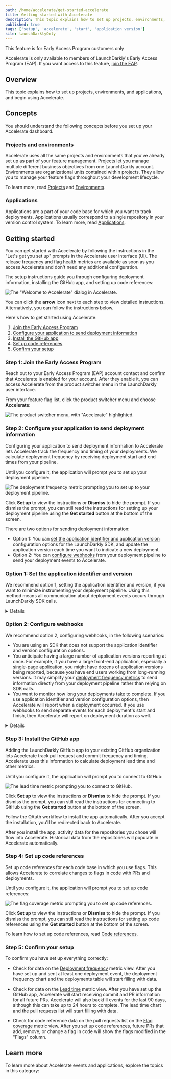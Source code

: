 ```yaml
---
path: /home/accelerate/get-started-accelerate
title: Getting started with Accelerate
description: This topic explains how to set up projects, environments, and applications, and begin using Accelerate.
published: true
tags: ['setup', 'accelerate', 'start', 'application version']
site: launchDarklyOnly
---
```


<Callout intent="info">
  <CalloutTitle>This feature is for Early Access Program customers only</CalloutTitle>
  <CalloutDescription>

Accelerate is only available to members of LaunchDarkly's Early Access Program (EAP). If you want access to this feature, [join the EAP](https://launchdarkly.com/eap).

  </CalloutDescription>
</Callout>

## Overview

This topic explains how to set up projects, environments, and applications, and begin using Accelerate.

## Concepts

You should understand the following concepts before you set up your Accelerate dashboard.

### Projects and environments

Accelerate uses all the same projects and environments that you've already set up as part of your feature management. Projects let you manage multiple different business objectives from one LaunchDarkly account. Environments are organizational units contained within projects. They allow you to manage your feature flags throughout your development lifecycle.

To learn more, read [Projects](/home/organize/projects) and [Environments](/home/organize/environments).

### Applications

Applications are a part of your code base for which you want to track deployments. Applications usually correspond to a single repository in your version control system. To learn more, read [Applications](/home/accelerate/get-started-accelerate/applications).

## Getting started

You can get started with Accelerate by following the instructions in the "Let's get you set up" prompts in the Accelerate user interface (UI). The release frequency and flag health metrics are available as soon as you access Accelerate and don't need any additional configuration.

The setup instructions guide you through configuring deployment information, installing the GitHub app, and setting up code references:

![The "Welcome to Accelerate" dialog in Accelerate.](accelerate-set-up.png)

You can click the **arrow** icon next to each step to view detailed instructions. Alternatively, you can follow the instructions below.

Here's how to get started using Accelerate:

1. [Join the Early Access Program](#step-1-join-the-early-access-program)
2. [Configure your application to send deployment information](#step-2-configure-your-application-to-send-deployment-information)
3. [Install the GitHub app](#step-3-install-the-github-app)
4. [Set up code references](#step-4-set-up-code-references)
5. [Confirm your setup](#step-5-confirm-your-setup)

### Step 1: Join the Early Access Program

Reach out to your Early Access Program (EAP) account contact and confirm that Accelerate is enabled for your account. After they enable it, you can access Accelerate from the product switcher menu in the LaunchDarkly user interface.

From your feature flag list, click the product switcher menu and choose **Accelerate**:

![The product switcher menu, with "Accelerate" highlighted.](accelerate-product-switcher.png)

### Step 2: Configure your application to send deployment information

Configuring your application to send deployment information to Accelerate lets Accelerate track the frequency and timing of your deployments. We calculate deployment frequency by receiving deployment start and end times from your pipeline.

Until you configure it, the application will prompt you to set up your deployment pipeline:

![The deployment frequency metric prompting you to set up to your deployment pipeline.](accelerate-deployment-frequency-setup.png)

Click **Set up** to view the instructions or **Dismiss** to hide the prompt. If you dismiss the prompt, you can still read the instructions for setting up your deployment pipeline using the **Get started** button at the bottom of the screen.

There are two options for sending deployment information:

* Option 1: You can [set the application identifier and application version](#option-1-set-the-application-identifier-and-version) configuration options for the LaunchDarkly SDK, and update the application version each time you want to indicate a new deployment.
* Option 2: You can [configure webhooks](#option-2-configure-webhooks) from your deployment pipeline to send your deployment events to Accelerate.

### Option 1: Set the application identifier and version

We recommend option 1, setting the application identifier and version, if you want to minimize instrumenting your deployment pipeline. Using this method means all communication about deployment events occurs through LaunchDarkly SDK calls.

<Details summary="Expand application configuration instructions">

You can set application identifier and application version configuration options for your LaunchDarkly SDKs.

Accelerate assumes the application identifier is the application key. Typically this is the name of one of the GitHub repositories that you use in this project. Accelerate automatically creates a new application each time you send a unique application identifier.

You can set the application version to any string that includes only letters, numbers, periods (`.`), hyphens (`-`), or underscores (`_`). For example, you could set this to the semantic version of your application.

We recommend setting the application version to the full SHA of the GitHub commit for this deployment. When you use the SHA, Accelerate automatically detects and reports which pull requests (PRs) are part of a deployment. Otherwise, Accelerate cannot associate deployments with PRs or commits.

To retrieve the SHA for your deployment:

1. From the branch you are deploying, run `git rev-parse HEAD`.
2. Add an environment variable, such as `APPLICATION_VERSION`.
3. Use that environment variable when you initialize your SDK.

In some cases, the SHA may not be available when you deploy. If you package the SHA into your build artifact, you can avoid using environment variables. For example, Go applications often inject version information using `ldflags`. To learn more, read [Using ldflags to Set Version Information for Go Applications](https://www.digitalocean.com/community/tutorials/using-ldflags-to-set-version-information-for-go-applications).

The following client-side SDKs support the application identifier and application version configuration options:

- [Android](/sdk/features/app-config#android)
- [iOS](/sdk/features/app-config#ios)
- [JavaScript](/sdk/features/app-config#javascript)
- [Node.js (client-side)](/sdk/features/app-config#nodejs-client-side)
- [React Web](/sdk/features/app-config#client-side-sdks)

The following server-side SDKs support the application identifier and application version configuration options:

- [Erlang](/sdk/features/app-config#erlang)
- [Go](/sdk/features/app-config#go)
- [Haskell](/sdk/features/app-config#haskell)
- [Java](/sdk/features/app-config#java)
- [Node.js (server-side)](/sdk/features/app-config#nodejs-server-side)
- [PHP](/sdk/features/app-config#php)
- [Python](/sdk/features/app-config#python)
- [Ruby](/sdk/features/app-config#ruby)
- [Rust](/sdk/features/app-config#rust)

</Details>

### Option 2: Configure webhooks

We recommend option 2, configuring webhooks, in the following scenarios:

* You are using an SDK that does not support the application identifier and version configuration options.
* You anticipate having a large number of application versions reporting at once. For example, if you have a large front-end application, especially a single-page application, you might have dozens of application versions being reported, because you have end users working from long-running versions. It may simplify your [deployment frequency metrics](/home/accelerate/accelerate-metrics/deployment) to send information directly from your deployment pipeline rather than relying on SDK calls.
* You want to monitor how long your deployments take to complete. If you use application identifier and version configuration options, then Accelerate will report when a deployment occurred. If you use webhooks to send separate events for each deployment's start and finish, then Accelerate will report on deployment duration as well.

<Details summary="Expand webhook configuration instructions">

You can configure webhooks from your deployment pipeline to send your deployment events to Accelerate.

Everyone's deployment pipeline is different. We recommend sending deployment events when each deployment has started, finished, or failed. To learn how to construct a deployment event request, read [Deployment events API](/home/accelerate/get-started-accelerate/deployment-events-api).

</Details>

### Step 3: Install the GitHub app

Adding the LaunchDarkly GitHub app to your existing GitHub organization lets Accelerate track pull request and commit frequency and timing. Accelerate uses this information to calculate deployment lead time and other metrics.

Until you configure it, the application will prompt you to connect to GitHub:

![The lead time metric prompting you to connect to GitHub.](accelerate-lead-time-setup.png)

Click **Set up** to view the instructions or **Dismiss** to hide the prompt. If you dismiss the prompt, you can still read the instructions for connecting to GitHub using the **Get started** button at the bottom of the screen.

Follow the OAuth workflow to install the app automatically. After you accept the installation, you'll be redirected back to Accelerate.

After you install the app, activity data for the repositories you chose will flow into Accelerate. Historical data from the repositories will populate in Accelerate automatically.

### Step 4: Set up code references

Set up code references for each code base in which you use flags. This allows Accelerate to correlate changes to flags in code with PRs and deployments.

Until you configure it, the application will prompt you to set up code references:

![The flag coverage metric prompting you to set up code references.](accelerate-flag-coverage-setup.png)

Click **Set up** to view the instructions or **Dismiss** to hide the prompt. If you dismiss the prompt, you can still read the instructions for setting up code references using the **Get started** button at the bottom of the screen.

To learn how to set up code references, read [Code references](/home/code/code-references).

### Step 5: Confirm your setup

To confirm you have set up everything correctly:

- Check for data on the [Deployment frequency](/home/accelerate/accelerate-metrics/deployment) metric view. After you have set up and sent at least one deployment event, the deployment frequency chart and the deployments table will start filling with data.

- Check for data on the [Lead time](/home/accelerate/accelerate-metrics/lead-time) metric view. After you have set up the GitHub app, Accelerate will start receiving commit and PR information for all future PRs. Accelerate will also backfill events for the last 90 days, although this can take up to 24 hours to complete. The lead time chart and the pull requests list will start filling with data.

- Check for code reference data on the pull requests list on the [Flag coverage](/home/accelerate/accelerate-metrics/flag-coverage) metric view. After you set up code references, future PRs that add, remove, or change a flag in code will show the flags modified in the "Flags" column.

## Learn more

To learn more about Accelerate events and applications, explore the topics in this category:

<ChildPageList path="/home/accelerate/get-started-accelerate" unsorted="true" />
